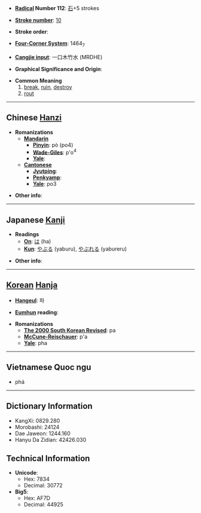 * '''[[Wiktionary:Chinese radical index| Radical]] Number 112''': [[Wiktionary:Chinese radical index 石|石]]+5 strokes

* '''[[Wiktionary:Chinese total strokes index|Stroke number]]''': [[Wiktionary:Chinese total strokes index 10|10]]

* '''Stroke order''': 

* '''[[Wiktionary:Chinese four corner index|Four-Corner System]]''': 1464<sub>7</sub>

* '''[[Wiktionary:Chinese Cangjie index|Cangjie input]]''': 一口木竹水 (MRDHE)

* '''Graphical Significance and Origin''': 

* '''Common Meaning'''
*# [[break]], [[ruin]], [[destroy]]
*# [[rout]]

----

== Chinese [[Hanzi]] ==

* '''Romanizations'''
** '''[[Mandarin]]'''
*** '''[[Pinyin]]''': pò (po4)
*** '''[[Wade-Giles]]''': p'o<sup>4</sup>
*** '''[[Yale]]''': 
** '''[[Cantonese]]'''
*** '''[[Jyutping]]''':
*** '''[[Penkyamp]]''': 
*** '''[[Yale]]''': po3

* '''Other info''': 

----

== Japanese [[Kanji]] ==

* '''Readings'''
** '''[[On]]''': [[は]] (ha)
** '''[[Kun]]''': [[やぶる]] (yaburu), [[やぶれる]] (yabureru)

* '''Other info''':  

----

== [[Korean]] [[Hanja]] ==

* '''[[Hangeul]]''': 파

* '''[[Eumhun]] reading''': 

* '''Romanizations'''
** '''[[The 2000 South Korean Revised Romanization|The 2000 South Korean Revised]]''': pa
** '''[[McCune-Reischauer]]''': p'a
** '''[[Yale]]''': pha

----
==Vietnamese Quoc ngu==

*phá

----

== Dictionary Information ==

* KangXi: 0829.280
* Morobashi: 24124
* Dae Jaweon: 1244.160
* Hanyu Da Zidian: 42426.030

== Technical Information ==

* '''Unicode''':
** Hex: 7834
** Decimal: 30772
* '''Big5''':
** Hex: AF7D
** Decimal: 44925